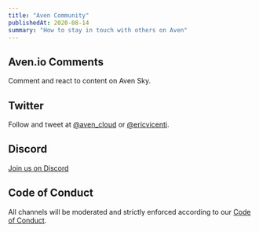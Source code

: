 ```yaml
---
title: "Aven Community"
publishedAt: 2020-08-14
summary: "How to stay in touch with others on Aven"
---
```


## Aven.io Comments

Comment and react to content on Aven Sky.

## Twitter

Follow and tweet at [@aven_cloud](https://twitter.com/aven_cloud) or [@ericvicenti](https://twitter.com/ericvicenti).

## Discord

[Join us on Discord](https://discord.gg/XvhnTHJ)

## Code of Conduct

All channels will be moderated and strictly enforced according to our [Code of Conduct](/code-of-conduct).

<!--- © Aven LLC and Aven Contributors. Licensed under Creative Commons BY-NC-SA 4.0 https://creativecommons.org/licenses/by-nc-sa/4.0/ -->
